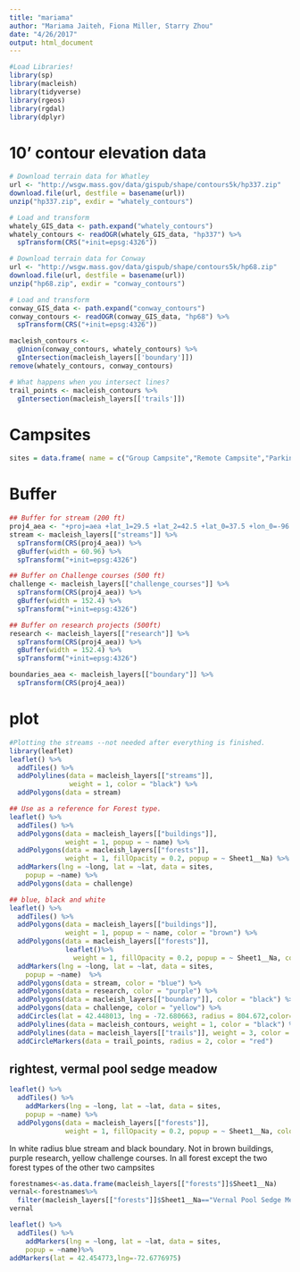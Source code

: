 ```yaml
---
title: "mariama"
author: "Mariama Jaiteh, Fiona Miller, Starry Zhou"
date: "4/26/2017"
output: html_document
---
```

```r
#Load Libraries!
library(sp)
library(macleish)
library(tidyverse)
library(rgeos)
library(rgdal)
library(dplyr)

```
# 10’ contour elevation data
```r
# Download terrain data for Whatley
url <- "http://wsgw.mass.gov/data/gispub/shape/contours5k/hp337.zip"
download.file(url, destfile = basename(url))
unzip("hp337.zip", exdir = "whately_contours")

# Load and transform
whately_GIS_data <- path.expand("whately_contours")
whately_contours <- readOGR(whately_GIS_data, "hp337") %>%
  spTransform(CRS("+init=epsg:4326"))

```

```r
# Download terrain data for Conway
url <- "http://wsgw.mass.gov/data/gispub/shape/contours5k/hp68.zip"
download.file(url, destfile = basename(url))
unzip("hp68.zip", exdir = "conway_contours")

# Load and transform
conway_GIS_data <- path.expand("conway_contours")
conway_contours <- readOGR(conway_GIS_data, "hp68") %>%
  spTransform(CRS("+init=epsg:4326"))
```

```r
macleish_contours <-
  gUnion(conway_contours, whately_contours) %>%
  gIntersection(macleish_layers[['boundary']])
remove(whately_contours, conway_contours)
```

```r
# What happens when you intersect lines?
trail_points <- macleish_contours %>%
  gIntersection(macleish_layers[['trails']])
```

# Campsites
```r
sites = data.frame( name = c("Group Campsite","Remote Campsite","Parking"), lat = c(42.450976,42.458570,42.448013),long = c(-72.678154,-72.674732,-72.680663))
```

# Buffer
```r
## Buffer for stream (200 ft)
proj4_aea <- "+proj=aea +lat_1=29.5 +lat_2=42.5 +lat_0=37.5 +lon_0=-96 +x_0=0 +y_0=0 +ellps=GRS80 +datum=NAD83 +units=m +no_defs"
stream <- macleish_layers[["streams"]] %>%
  spTransform(CRS(proj4_aea)) %>%
  gBuffer(width = 60.96) %>%
  spTransform("+init=epsg:4326")

```

```r
## Buffer on Challenge courses (500 ft)
challenge <- macleish_layers[["challenge_courses"]] %>%
  spTransform(CRS(proj4_aea)) %>%
  gBuffer(width = 152.4) %>%
  spTransform("+init=epsg:4326")
```

```r
## Buffer on research projects (500ft)
research <- macleish_layers[["research"]] %>%
  spTransform(CRS(proj4_aea)) %>%
  gBuffer(width = 152.4) %>%
  spTransform("+init=epsg:4326")
```

```r
boundaries_aea <- macleish_layers[["boundary"]] %>%
  spTransform(CRS(proj4_aea))
```

# plot
```r
#Plotting the streams --not needed after everything is finished.
library(leaflet)
leaflet() %>%
  addTiles() %>%
  addPolylines(data = macleish_layers[["streams"]], 
               weight = 1, color = "black") %>%
  addPolygons(data = stream) 

```

```r
## Use as a reference for Forest type.
leaflet() %>%
  addTiles() %>%
  addPolygons(data = macleish_layers[["buildings"]], 
              weight = 1, popup = ~ name) %>%
  addPolygons(data = macleish_layers[["forests"]], 
              weight = 1, fillOpacity = 0.2, popup = ~ Sheet1__Na) %>%
  addMarkers(lng = ~long, lat = ~lat, data = sites,
    popup = ~name) %>%
  addPolygons(data = challenge) 

```

```r
## blue, black and white
leaflet() %>%
  addTiles() %>%
  addPolygons(data = macleish_layers[["buildings"]], 
              weight = 1, popup = ~ name, color = "brown") %>%
  addPolygons(data = macleish_layers[["forests"]], 
              leaflet()%>%
                weight = 1, fillOpacity = 0.2, popup = ~ Sheet1__Na, color = "green") %>%
  addMarkers(lng = ~long, lat = ~lat, data = sites,
    popup = ~name)  %>%
  addPolygons(data = stream, color = "blue") %>%
  addPolygons(data = research, color = "purple") %>%
  addPolygons(data = macleish_layers[["boundary"]], color = "black") %>%
  addPolygons(data = challenge, color = "yellow") %>%
  addCircles(lat = 42.448013, lng = -72.680663, radius = 804.672,color="white") %>%
  addPolylines(data = macleish_contours, weight = 1, color = "black") %>%
  addPolylines(data = macleish_layers[["trails"]], weight = 3, color = "red") %>%
  addCircleMarkers(data = trail_points, radius = 2, color = "red") 
```
## rightest, vermal pool sedge meadow
```r
leaflet() %>%
  addTiles() %>%
    addMarkers(lng = ~long, lat = ~lat, data = sites,
    popup = ~name) %>%
  addPolygons(data = macleish_layers[["forests"]], 
              weight = 1, fillOpacity = 0.2, popup = ~ Sheet1__Na, color = "green") 
```
In white radius blue stream and black boundary. Not in brown buildings, purple research, yellow challenge courses. In all forest except the two forest types of the other two campsites

```r
forestnames<-as.data.frame(macleish_layers[["forests"]]$Sheet1__Na)
vernal<-forestnames%>% 
  filter(macleish_layers[["forests"]]$Sheet1__Na=="Vernal Pool Sedge Meadow")
vernal
```

```r
leaflet() %>%
  addTiles() %>%
    addMarkers(lng = ~long, lat = ~lat, data = sites,
    popup = ~name)%>%
addMarkers(lat = 42.454773,lng=-72.6776975)
```